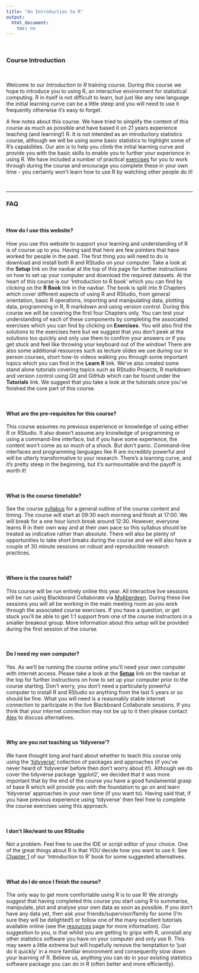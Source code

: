 ```yaml
---
title: "An Introduction to R"
output: 
  html_document:
    toc: no
---
```


\  

### Course Introduction

\  

Welcome to our *Introduction to R* training course. During this course we hope to introduce you to using R, an interactive environment for statistical computing. R in itself is not difficult to learn, but just like any new language the initial learning curve can be a little steep and you will need to use it frequently otherwise it’s easy to forget. 

A few notes about this course. We have tried to simplify the content of this course as much as possible and have based it on 21 years experience teaching (and learning!) R. It is not intended as an introductory statistics course, although we will be using some basic statistics to highlight some of R’s capabilities. Our aim is to help you climb the initial learning curve and provide you with the basic skills to enable you to further your experience in using R. We have included a number of practical [exercises](exercises.html) for you to work through during the course and encourage you complete these in your own time - you certainly won’t learn how to use R by watching other people do it! 

\  

----

### FAQ

\  

#### How do I use this website?
How you use this website to support your learning and understanding of R is of course up to you. Having said that here are few pointers that have worked for people in the past. The first thing you will need to do is download and install both R and RStudio on your computer. Take a look at the **<i class="fa fa-cog" aria-hidden="true"></i> Setup** link on the navbar at the top of this page for further instructions on how to set up your computer and download the required datasets. At the heart of this course is our 'Introduction to R book' which you can find by clicking on the **<i class="fa fa-book" aria-hidden="true"></i> R Book** link in the navbar. The book is split into 9 Chapters which cover different aspects of using R and RStudio, from general orientation, basic R operations, importing and manipulating data, plotting data, programming in R, R markdown and using version control.  During this course we will be covering the first four Chapters only. You can test your understanding of each of these components by completing the associated exercises which you can find by clicking on **<i class="fa fa-file-contract" aria-hidden="true"></i> Exercises**. You will also find the solutions to the exercises here but we suggest that you don't peek at the solutions too quickly and only use them to confirm your answers or if you get stuck and feel like throwing your keyboard out of the window! There are also some additional resources such as lecture slides we use during our in person courses, short how-to videos walking you through some important topics which you can find in the **<i class="fa fa-university" aria-hidden="true"></i> Learn R** link. We've also created some stand alone tutorials covering topics such as RStudio Projects, R markdown and version control using Git and GitHub which can be found under the **<i class="fa fa-desktop" aria-hidden="true"></i> Tutorials** link. We suggest that you take a look at the tutorials once you've finished the core part of this course.

\  

#### What are the pre-requisites for this course?
This course assumes no previous experience or knowledge of using either R or RStudio. It also doesn't assume any knowledge of programming or using a command-line interface, but if you have some experience, the content won’t come as so much of a shock. But don’t panic. Command-line interfaces and programming languages like R are incredibly powerful and will be utterly transformative to your research. There’s a learning curve, and it’s pretty steep in the beginning, but it’s surmountable and the payoff is worth it!

\  

#### What is the course timetable?
See the course [syllabus](syllabus.html) for a general outline of the course content and timing. The course will start at 09:30 each morning and finish at 17:00. We will break for a one hour lunch break around 12:30. However, everyone learns R in their own way and at their own pace so this syllabus should be treated as indicative rather than absolute. There will also be plenty of opportunities to take short breaks during the course and we will also have a couple of 30 minute sessions on robust and reproducible research practices.  

\  

#### Where is the course held?
This course will be run entirely online this year. All interactive live sessions will be run using Blackboard Collaborate via [MyAberdeen](https://abdn.blackboard.com/). During these live sessions you will all be working in the main meeting room as you work through the associated course exercises. If you have a question, or get stuck you'll be able to get 1:1 support from one of the course instructors in a smaller breakout group. More information about this setup will be provided during the first session of the course. 

\  

#### Do I need my own computer?

<!--
No. We will provide desktop computers for those who do not wish to bring their own laptops to the course. All of the desktops will have both R and RStudio already installed but please bring along a USB flash drive to save your work. If you require a desktop computer then please make sure you have registered for a UoA visitor computing account prior to the start of the course (contact [Izzie Buchanan](People.html) for further details). Having said that, if you have a laptop (Mac or Windows) we encourage you to bring it to the course. Please take a look at the **[Setup<i class="fa fa-cog" aria-hidden="true"></i>](setup.html)** link on the navbar at the top for further instructions on how to set up your laptop prior to the course starting.
-->

Yes. As we'll be running the course online you'll need your own computer with internet access. Please take a look at the **[<i class="fa fa-cog" aria-hidden="true"></i>Setup](setup.html)** link on the navbar at the top for further instructions on how to set up your computer prior to the course starting. Don't worry, you don't need a particularly powerful computer to install R and RStudio so anything from the last 5 years or so should be fine. What you will need is a reasonably stable internet connection to participate in the live Blackboard Collaborate sessions. If you think that your internet connection may not be up to it then please contact [Alex](People.html) to discuss alternatives.

\  

#### Why are you not teaching us 'tidyverse'?
We have thought long and hard about whether to teach this course only using the ['tidyverse'](https://www.tidyverse.org/){target='_blank'} collection of packages and approaches (if you've never heard of 'tidyverse' before then don't worry about it!). Although we do cover the tidyverse package 'ggplot2', we decided that it was more important that by the end of the course you have a good fundamental grasp of base R which will provide you with the foundation to go on and learn 'tidyverse' approaches in your own time (if you want to). Having said that, if you have previous experience using 'tidyverse' then feel free to complete the course exercises using this approach. 

\  

#### I don't like/want to use RStudio
Not a problem. Feel free to use the IDE or script editor of your choice. One of the great things about R is that *YOU* decide how you want to use it. See [Chapter 1](https://alexd106.github.io/Rbook/alternatives-to-rstudio.html) of our 'Introduction to R' book for some suggested alternatives.

\  

#### What do I do once I finish the course?
The only way to get more comfortable using R is to use R! We strongly suggest that having completed this course you start using R to summarise, manipulate, plot and analyse your own data as soon as possible. If you don't have any data yet, then ask your friends/supervisor/family for some (I'm sure they will be delighted!) or follow one of the many excellent tutorials available online (see the [resources](resources.html) page for more information). Our suggestion to you, is that whilst you are getting to grips with R, uninstall any other statistics software you have on your computer and only use R. This may seem a little extreme but will hopefully remove the temptation to ‘just do it quickly’ in a more familiar environment and consequently slow down your learning of R. Believe us, anything you can do in your existing statistics software package you can do in R (often better and more efficiently).

\  

